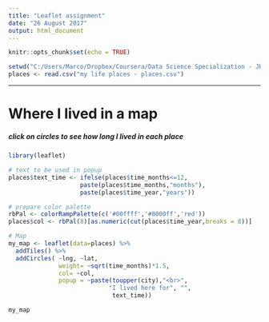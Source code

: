 ```yaml
---
title: "Leaflet assignment"
date: "26 August 2017"
output: html_document
---
```


```r
knitr::opts_chunk$set(echo = TRUE)
```

```r
setwd("C:/Users/Marco/Dropbox/Coursera/Data Science Specialization - JHU/Developing Data Products/week2")
places <- read.csv("my life places - places.csv")
```

****

# Where I lived in a map
##### click on circles to see how long I lived in each place
```r
library(leaflet)

# text to be used in popup
places$text_time <- ifelse(places$time_months<=12,
                    paste(places$time_months,"months"),
                    paste(places$time_year,"years"))

# prepare color palette                
rbPal <- colorRampPalette(c('#00ffff','#8000ff','red'))
places$col <- rbPal(8)[as.numeric(cut(places$time_year,breaks = 8))]  

# Map
my_map <- leaflet(data=places) %>%
  addTiles() %>%
  addCircles( ~lng, ~lat,  
              weight= ~sqrt(time_months)*1.5,
              col= ~col,
              popup = ~paste(toupper(city),"<br>", 
                            "I lived here for", "", 
                             text_time))

my_map
```

